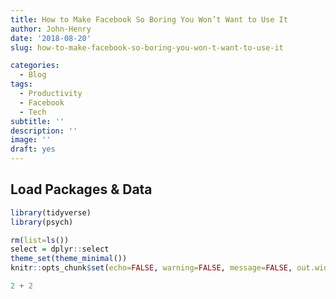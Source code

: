 ```yaml
---
title: How to Make Facebook So Boring You Won’t Want to Use It
author: John-Henry
date: '2018-08-20'
slug: how-to-make-facebook-so-boring-you-won-t-want-to-use-it

categories:
  - Blog
tags:
  - Productivity
  - Facebook
  - Tech
subtitle: ''
description: ''
image: ''
draft: yes
---
```


## Load Packages & Data
```r
library(tidyverse)
library(psych)

```

```r
rm(list=ls())
select = dplyr::select
theme_set(theme_minimal())
knitr::opts_chunk$set(echo=FALSE, warning=FALSE, message=FALSE, out.width = "8.5in")
```

```r
2 + 2
```

